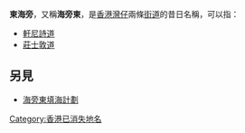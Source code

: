 '''東海旁'''，又稱'''海旁東'''，是[[香港|香港]][[灣仔|灣仔]]兩條[[街道|街道]]的昔日名稱，可以指：
*[[軒尼詩道|軒尼詩道]]
*[[莊士敦道|莊士敦道]]

==另見==
*[[海旁東填海計劃|海旁東填海計劃]]


{{disambig|Cat=三字中国地名消歧义}}
[[Category:香港已消失地名|Category:香港已消失地名]]